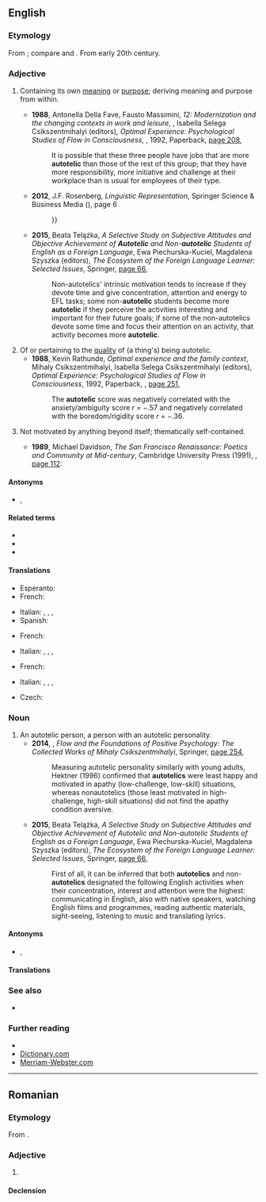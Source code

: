 ==English==
{{wikipedia}}

===Etymology===
From {{der|en|grc|-}} {{affix|grc|αὐτός|τέλος|gloss1=self|gloss2=result; end|nocat=1}}; compare {{m|en|auto-}} and {{m|en|telic}}. From early 20th century.

===Adjective===
{{en-adj}}

# {{lb|en|psychology|of an activity, process, person or personality}} Containing its own [[meaning]] or [[purpose]]; deriving meaning and purpose from within.
#* '''1988''', Antonella Della Fave, Fausto Massimini, ''12: Modernization and the changing contexts in work and leisure'', {{w|Mihaly Csikszentmihalyi}}, Isabella Selega Csikszentmihalyi (editors), ''Optimal Experience: Psychological Studies of Flow in Consciousness'', {{w|Cambridge University Press}}, 1992, Paperback, [https://books.google.com.au/books?id=lNt6bdfoyxQC&pg=PA208&dq=%22more%7Cmost+autotelic%22&hl=en&sa=X&ved=0ahUKEwiag5zM7_LjAhUSheYKHd1NBWwQ6AEILjAB#v=onepage&q=%22more%7Cmost%20autotelic%22&f=false page 208],
#*: It is possible that these three people have jobs that are more '''autotelic''' than those of the rest of this group; that they have more responsibility, more initiative and challenge at their workplace than is usual for employees of their type.
#* '''2012''', J.F. Rosenberg, ''Linguistic Representation'', Springer Science & Business Media ({{ISBN|9789401023016}}), page 6
#*: {{quote|en|Chess itself, however – the playing of the game – is most frequently engaged in, as we say, for its own sake, as an '''autotelic''' activity rather than as a teleological one. The majority of utterances of a language are teleological, aiming at informing {{...}}}}
#* '''2015''', Beata Telążka, ''A Selective Study on Subjective Attitudes and Objective Achievement of '''Autotelic''' and Non-'''autotelic''' Students of English as a Foreign Language'', Ewa Piechurska-Kuciel, Magdalena Szyszka (editors), ''The Ecosystem of the Foreign Language Learner: Selected Issues'', Springer, [https://books.google.com.au/books?id=gAYyBwAAQBAJ&pg=PA66&dq=%22more%7Cmost+autotelic%22&hl=en&sa=X&ved=0ahUKEwiag5zM7_LjAhUSheYKHd1NBWwQ6AEIMzAC#v=onepage&q=%22more%7Cmost%20autotelic%22&f=false page 66],
#*: Non-autotelics' intrinsic motivation tends to increase if they devote time and give concentration, attention and energy to EFL tasks; some non-'''autotelic''' students become more '''autotelic''' if they perceive the activities interesting and important for their future goals; if some of the non-autotelics devote some time and focus their attention on an activity, that activity becomes more '''autotelic'''.
# Of or pertaining to the [[quality]] of (a thing's) being autotelic.
#* '''1988''', Kevin Rathunde, ''Optimal experience and the family context'', Mihaly Csikszentmihalyi, Isabella Selega Csikszentmihalyi (editors), ''Optimal Experience: Psychological Studies of Flow in Consciousness'', 1992, Paperback, {{w|Cambridge University Press}}, [https://books.google.com.au/books?id=tdHLCgAAQBAJ&pg=PA351&dq=%22autotelic+score%22&hl=en&sa=X&ved=0ahUKEwjlj47JwPXjAhVo6XMBHTSWAqkQ6AEIKDAA#v=onepage&q=%22autotelic%20score%22&f=false page 251],
#*: The '''autotelic''' score was negatively correlated with the anxiety/ambiguity score ''r'' = −.57 and negatively correlated with the boredom/rigidity score ''r'' = −.36.
# {{lb|en|arts|of a work of art or literature}} Not motivated by anything beyond itself; thematically self-contained.
#* '''1989''', Michael Davidson, ''The San Francisco Renaissance: Poetics and Community at Mid-century'', Cambridge University Press (1991), {{ISBN|978-0-521-42304-5}}, [http://books.google.com/books?id=e_q1WZR8eHIC&pg=PA112&dq=autotelic page 112]:
#*: {{quote|en|“Running Water Music II” represents a contemporary version of the '''autotelic''' poem, freer than its modernist predecessors to assert connections, celebrate openly, declare connections between self and world, but bound by semantic and imagistic frames that derive from a single source.}}

====Antonyms====
* {{sense|containing its own meaning or purpose}} {{l|en|non-autotelic}}, {{l|en|nonautotelic}}

====Related terms====
* {{l|en|autotelism}}
* {{l|en|heterotelic}}
* {{l|en|telic}}

====Translations====
{{trans-top|containing its own meaning or purpose}}
* Esperanto: {{t|eo|aŭtotela}}
* French: {{t+|fr|autotélique}}
{{trans-mid}}
* Italian: {{t+|it|autotelico|m}}, {{t+|it|autotelici|m-p}}, {{t+|it|autotelica|f}}, {{t+|it|autoteliche|f-p}}
* Spanish: {{t|es|autotélico|m}}
{{trans-bottom}}

{{trans-top|deriving meaning and purpose from within}}
* French: {{t+|fr|autotélique}}
{{trans-mid}}
* Italian: {{t+|it|autotelico|m}}, {{t+|it|autotelici|m-p}}, {{t+|it|autotelica|f}}, {{t+|it|autoteliche|f-p}}
{{trans-bottom}}

{{trans-top|not motivated by anything beyond itself}}
* French: {{t+|fr|autotélique}}
{{trans-mid}}
* Italian: {{t+|it|autotelico|m}}, {{t+|it|autotelici|m-p}}, {{t+|it|autotelica|f}}, {{t+|it|autoteliche|f-p}}
{{trans-bottom}}

{{checktrans-top}}
* Czech: {{t-check|cs|samoúčelný}}
{{trans-mid}}
{{trans-bottom}}

===Noun===
{{en-noun}}

# An autotelic person, a person with an autotelic personality.
#* '''2014''', {{w|Mihaly Csikszentmihalyi}}, ''Flow and the Foundations of Positive Psychology: The Collected Works of Mihaly Csikszentmihalyi'', Springer, [https://books.google.com.au/books?id=cL4_BAAAQBAJ&pg=PA254&dq=%22autotelics%22&hl=en&sa=X&ved=0ahUKEwiHtKWxlPbjAhUP8HMBHVP2BVMQ6AEILzAB#v=onepage&q=%22autotelics%22&f=false page 254],
#*: Measuring autotelic personality similarly with young adults, Hektner (1996) confirmed that '''autotelics''' were least happy and motivated in apathy (low-challenge, low-skill) situations, whereas nonautotelics (those least motivated in high-challenge, high-skill situations) did not find the apathy condition aversive.
#* '''2015''', Beata Telążka, ''A Selective Study on Subjective Attitudes and Objective Achievement of Autotelic and Non-autotelic Students of English as a Foreign Language'', Ewa Piechurska-Kuciel, Magdalena Szyszka (editors), ''The Ecosystem of the Foreign Language Learner: Selected Issues'', Springer, [https://books.google.com.au/books?id=gAYyBwAAQBAJ&pg=PA66&dq=%22more%7Cmost+autotelic%22&hl=en&sa=X&ved=0ahUKEwiag5zM7_LjAhUSheYKHd1NBWwQ6AEIMzAC#v=onepage&q=%22more%7Cmost%20autotelic%22&f=false page 66],
#*: First of all, it can be inferred that both '''autotelics''' and non-'''autotelics''' designated the following English activities when their concentration, interest and attention were the highest: communicating in English, also with native speakers, watching English films and programmes, reading authentic materials, sight-seeing, listening to music and translating lyrics.

====Antonyms====
* {{sense|autotelic person}} {{l|en|non-autotelic}}, {{l|en|nonautotelic}}

====Translations====
{{trans-top|autotelic person}}
{{trans-mid}}
{{trans-bottom}}

===See also===
* {{l|en|self-motivated}}

===Further reading===
* {{pedialite|Flow (psychology)#The autotelic personality}}
* [http://dictionary.reference.com/browse/autotelic Dictionary.com]
* [http://www.m-w.com/dictionary/autotelic Merriam-Webster.com]

----

==Romanian==

===Etymology===
From {{bor|ro|fr|autotélique}}.

===Adjective===
{{ro-adj}}

# {{l|en|autotelic}}

====Declension====
{{ro-decl-adj}}